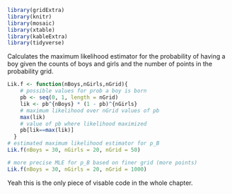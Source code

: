 ```r

library(gridExtra)  
library(knitr) 
library(mosaic)
library(xtable)
library(kableExtra)
library(tidyverse) 

```

Calculates the maximum likelihood estimator for the probability of having a boy  given the counts of boys and girls and the number of points in the probability grid.
```R
Lik.f <- function(nBoys,nGirls,nGrid){
    # possible values for prob a boy is born
    pb <- seq(0, 1, length = nGrid)   
    lik <- pb^{nBoys} * (1 - pb)^{nGirls}
    # maximum likelihood over nGrid values of pb
    max(lik)             
    # value of pb where likelihood maximized
    pb[lik==max(lik)]    
  }
# estimated maximum likelihood estimator for p_B
Lik.f(nBoys = 30, nGirls = 20, nGrid = 50) 

# more precise MLE for p_B based on finer grid (more points)
Lik.f(nBoys = 30, nGirls = 20, nGrid = 1000)

```

Yeah this is the only piece of visable code in the whole chapter.
